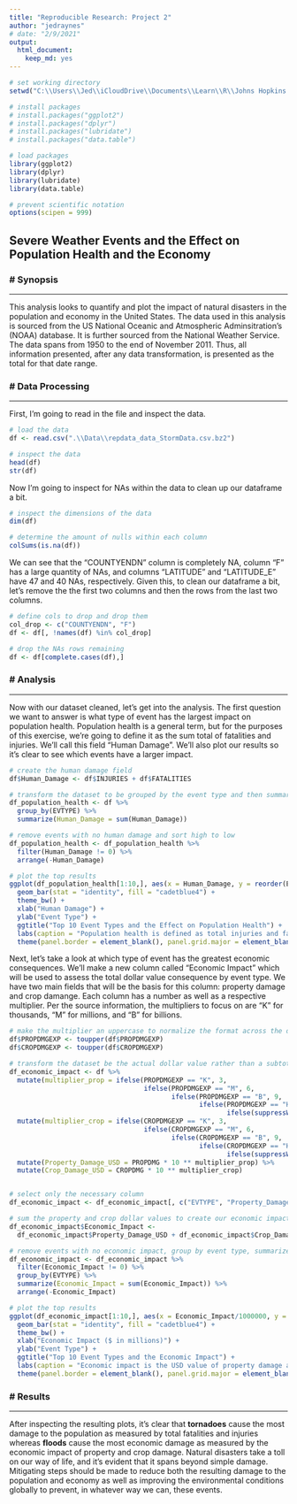 ```yaml
---
title: "Reproducible Research: Project 2"
author: "jedraynes"
# date: "2/9/2021"
output: 
  html_document: 
    keep_md: yes
---
```


```r
# set working directory
setwd("C:\\Users\\Jed\\iCloudDrive\\Documents\\Learn\\R\\Johns Hopkins Data Science Specialization\\5 Reproducible Research\\Week 4\\Project 2")

# install packages
# install.packages("ggplot2")
# install.packages("dplyr")
# install.packages("lubridate")
# install.packages("data.table")

# load packages
library(ggplot2)
library(dplyr)
library(lubridate)
library(data.table)

# prevent scientific notation
options(scipen = 999)
```
## Severe Weather Events and the Effect on Population Health and the Economy

### # Synopsis
***

This analysis looks to quantify and plot the impact of natural disasters in the population and economy in the United States. The data used in this analysis is sourced from the US National Oceanic and Atmospheric Adminsitration's (NOAA) database. It is further sourced from the National Weather Service. The data spans from 1950 to the end of November 2011. Thus, all information presented, after any data transformation, is presented as the total for that date range.

### # Data Processing
***

First, I'm going to read in the file and inspect the data.
```r
# load the data
df <- read.csv(".\\Data\\repdata_data_StormData.csv.bz2")

# inspect the data
head(df)
str(df)
```

Now I'm going to inspect for NAs within the data to clean up our dataframe a bit.
```r
# inspect the dimensions of the data
dim(df)

# determine the amount of nulls within each column
colSums(is.na(df))
```
We can see that the "COUNTYENDN" column is completely NA, column "F" has a large quantity of NAs, and columns "LATITUDE" and "LATITUDE_E" have 47 and 40 NAs, respectively. Given this, to clean our dataframe a bit, let's remove the the first two columns and then the rows from the last two columns.
```r
# define cols to drop and drop them
col_drop <- c("COUNTYENDN", "F")
df <- df[, !names(df) %in% col_drop]

# drop the NAs rows remaining
df <- df[complete.cases(df),]
```
### # Analysis
***

Now with our dataset cleaned, let's get into the analysis. The first question we want to answer is what type of event has the largest impact on population health. Population health is a general term, but for the purposes of this exercise, we're going to define it as the sum total of fatalities and injuries. We'll call this field "Human Damage". We'll also plot our results so it's clear to see which events have a larger impact.
```r
# create the human damage field
df$Human_Damage <- df$INJURIES + df$FATALITIES

# transform the dataset to be grouped by the event type and then summarized by the human damages
df_population_health <- df %>%
  group_by(EVTYPE) %>%
  summarize(Human_Damage = sum(Human_Damage))

# remove events with no human damage and sort high to low
df_population_health <- df_population_health %>%
  filter(Human_Damage != 0) %>%
  arrange(-Human_Damage)

# plot the top results
ggplot(df_population_health[1:10,], aes(x = Human_Damage, y = reorder(EVTYPE, Human_Damage))) + 
  geom_bar(stat = "identity", fill = "cadetblue4") + 
  theme_bw() + 
  xlab("Human Damage") + 
  ylab("Event Type") + 
  ggtitle("Top 10 Event Types and the Effect on Population Health") + 
  labs(caption = "Population health is defined as total injuries and fatalities for a given event. (Lower is better)") + 
  theme(panel.border = element_blank(), panel.grid.major = element_blank(), panel.grid.minor = element_blank(), axis.line = element_line(colour = "grey"))
```

Next, let's take a look at which type of event has the greatest economic consequences. We'll make a new column called "Economic Impact" which will be used to assess the total dollar value consequence by event type. We have two main fields that will be the basis for this column: property damage and crop damange. Each column has a number as well as a respective multiplier. Per the source information, the multipliers to focus on are "K" for thousands, "M" for millions, and "B" for billions.
```r
# make the multiplier an uppercase to normalize the format across the dataset
df$PROPDMGEXP <- toupper(df$PROPDMGEXP)
df$CROPDMGEXP <- toupper(df$CROPDMGEXP)

# transform the dataset be the actual dollar value rather than a subtotaled one
df_economic_impact <- df %>%
  mutate(multiplier_prop = ifelse(PROPDMGEXP == "K", 3,
                                  ifelse(PROPDMGEXP == "M", 6,
                                         ifelse(PROPDMGEXP == "B", 9, 
                                                ifelse(PROPDMGEXP == "H", 2, 
                                                       ifelse(suppressWarnings(!is.na(as.numeric(PROPDMGEXP))), as.numeric(PROPDMGEXP), 0)))))) %>%
  mutate(multiplier_crop = ifelse(CROPDMGEXP == "K", 3,
                                  ifelse(CROPDMGEXP == "M", 6,
                                         ifelse(CROPDMGEXP == "B", 9, 
                                                ifelse(CROPDMGEXP == "H", 2, 
                                                       ifelse(suppressWarnings(!is.na(as.numeric(CROPDMGEXP))), as.numeric(CROPDMGEXP), 0)))))) %>%
  mutate(Property_Damage_USD = PROPDMG * 10 ** multiplier_prop) %>%
  mutate(Crop_Damage_USD = CROPDMG * 10 ** multiplier_crop)


# select only the necessary column
df_economic_impact <- df_economic_impact[, c("EVTYPE", "Property_Damage_USD", "Crop_Damage_USD")]

# sum the property and crop dollar values to create our economic impact field
df_economic_impact$Economic_Impact <- 
  df_economic_impact$Property_Damage_USD + df_economic_impact$Crop_Damage_USD

# remove events with no economic impact, group by event type, summarize by the sum of the economic impact, and arrange it high to low
df_economic_impact <- df_economic_impact %>%
  filter(Economic_Impact != 0) %>%
  group_by(EVTYPE) %>%
  summarize(Economic_Impact = sum(Economic_Impact)) %>%
  arrange(-Economic_Impact)

# plot the top results
ggplot(df_economic_impact[1:10,], aes(x = Economic_Impact/1000000, y = reorder(EVTYPE, Economic_Impact))) + 
  geom_bar(stat = "identity", fill = "cadetblue4") + 
  theme_bw() + 
  xlab("Economic Impact ($ in millions)") + 
  ylab("Event Type") + 
  ggtitle("Top 10 Event Types and the Economic Impact") + 
  labs(caption = "Economic impact is the USD value of property damage and crop damage from the event. (Lower is better)") + 
  theme(panel.border = element_blank(), panel.grid.major = element_blank(), panel.grid.minor = element_blank(), axis.line = element_line(colour = "grey"))
```

### # Results
***

After inspecting the resulting plots, it's clear that **tornadoes** cause the most damage to the population as measured by total fatalities and injuries whereas **floods** cause the most economic damage as measured by the economic impact of property and crop damage. Natural disasters take a toll on our way of life, and it's evident that it spans beyond simple damage. Mitigating steps should be made to reduce both the resulting damage to the population and economy as well as improving the environmental conditions globally to prevent, in whatever way we can, these events.


